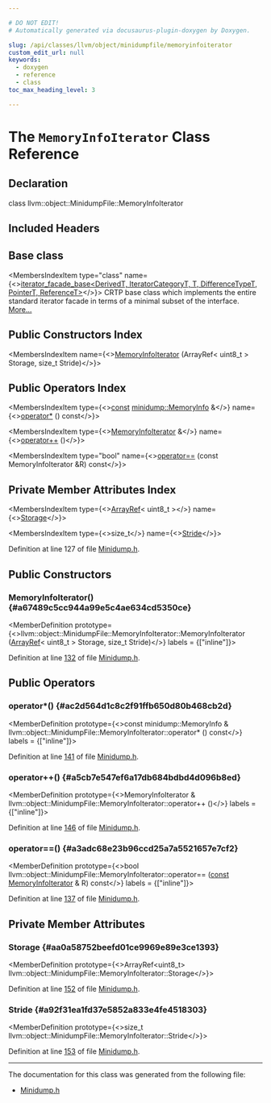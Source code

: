 ```yaml
---

# DO NOT EDIT!
# Automatically generated via docusaurus-plugin-doxygen by Doxygen.

slug: /api/classes/llvm/object/minidumpfile/memoryinfoiterator
custom_edit_url: null
keywords:
  - doxygen
  - reference
  - class
toc_max_heading_level: 3

---
```





# The `MemoryInfoIterator` Class Reference

<DoxygenPage pluginConfig={pluginConfig}>



## Declaration

<CodeBlock>class llvm::object::MinidumpFile::MemoryInfoIterator</CodeBlock>

## Included Headers

<IncludesList>
<IncludesListItem
  filePath="llvm/Object/Minidump.h"
  permalink="/docs/api/files/include/include/llvm/include/llvm/object/minidump-h"
  isLocal="true" />
</IncludesList>

## Base class

<MembersIndex>

<MembersIndexItem
  type="class"
  name={<><a href="/docs/api/classes/llvm/iterator-facade-base">iterator&#95;facade&#95;base&lt;DerivedT, IteratorCategoryT, T, DifferenceTypeT, PointerT, ReferenceT&gt;</a></>}>
CRTP base class which implements the entire standard iterator facade in terms of a minimal subset of the interface. <a href="/docs/api/classes/llvm/iterator-facade-base/#details">More...</a>
</MembersIndexItem>

</MembersIndex>

## Public Constructors Index

<MembersIndex>

<MembersIndexItem
  name={<><a href="#a67489c5cc944a99e5c4ae634cd5350ce">MemoryInfoIterator</a> (ArrayRef&lt; uint8&#95;t &gt; Storage, size&#95;t Stride)</>}>
</MembersIndexItem>

</MembersIndex>

## Public Operators Index

<MembersIndex>

<MembersIndexItem
  type={<><a href="/docs/api/files/lib/lib/target/lib/target/aarch64/aarch64promoteconstant-cpp/#a90f8350fecae261c25be85d38b451bff">const</a> <a href="/docs/api/structs/llvm/minidump/memoryinfo">minidump::MemoryInfo</a> &amp;</>}
  name={<><a href="#ac2d564d1c8c2f91ffb650d80b468cb2d">operator&#42;</a> () const</>}>
</MembersIndexItem>

<MembersIndexItem
  type={<><a href="/docs/api/classes/llvm/object/minidumpfile/memoryinfoiterator">MemoryInfoIterator</a> &amp;</>}
  name={<><a href="#a5cb7e547ef6a17db684bdbd4d096b8ed">operator++</a> ()</>}>
</MembersIndexItem>

<MembersIndexItem
  type="bool"
  name={<><a href="#a3adc68e23b96ccd25a7a5521657e7cf2">operator==</a> (const MemoryInfoIterator &amp;R) const</>}>
</MembersIndexItem>

</MembersIndex>

## Private Member Attributes Index

<MembersIndex>

<MembersIndexItem
  type={<><a href="/docs/api/classes/llvm/arrayref">ArrayRef</a>&lt; uint8&#95;t &gt;</>}
  name={<><a href="#aa0a58752beefd01ce9969e89e3ce1393">Storage</a></>}>
</MembersIndexItem>

<MembersIndexItem
  type={<>size&#95;t</>}
  name={<><a href="#a92f31ea1fd37e5852a833e4fe4518303">Stride</a></>}>
</MembersIndexItem>

</MembersIndex>


Definition at line 127 of file <a href="/docs/api/files/include/include/llvm/include/llvm/object/minidump-h">Minidump.h</a>.

<SectionDefinition>

## Public Constructors

### MemoryInfoIterator() {#a67489c5cc944a99e5c4ae634cd5350ce}

<MemberDefinition
  prototype={<>llvm::object::MinidumpFile::MemoryInfoIterator::MemoryInfoIterator (<a href="/docs/api/classes/llvm/arrayref">ArrayRef</a>&lt; uint8&#95;t &gt; Storage, size&#95;t Stride)</>}
  labels = {["inline"]}>

Definition at line <a href="/docs/api/files/include/include/llvm/include/llvm/object/minidump-h/#l00132">132</a> of file <a href="/docs/api/files/include/include/llvm/include/llvm/object/minidump-h">Minidump.h</a>.
</MemberDefinition>

</SectionDefinition>

<SectionDefinition>

## Public Operators

### operator&#42;() {#ac2d564d1c8c2f91ffb650d80b468cb2d}

<MemberDefinition
  prototype={<>const minidump::MemoryInfo &amp; llvm::object::MinidumpFile::MemoryInfoIterator::operator&#42; () const</>}
  labels = {["inline"]}>

Definition at line <a href="/docs/api/files/include/include/llvm/include/llvm/object/minidump-h/#l00141">141</a> of file <a href="/docs/api/files/include/include/llvm/include/llvm/object/minidump-h">Minidump.h</a>.
</MemberDefinition>

### operator++() {#a5cb7e547ef6a17db684bdbd4d096b8ed}

<MemberDefinition
  prototype={<>MemoryInfoIterator &amp; llvm::object::MinidumpFile::MemoryInfoIterator::operator++ ()</>}
  labels = {["inline"]}>

Definition at line <a href="/docs/api/files/include/include/llvm/include/llvm/object/minidump-h/#l00146">146</a> of file <a href="/docs/api/files/include/include/llvm/include/llvm/object/minidump-h">Minidump.h</a>.
</MemberDefinition>

### operator==() {#a3adc68e23b96ccd25a7a5521657e7cf2}

<MemberDefinition
  prototype={<>bool llvm::object::MinidumpFile::MemoryInfoIterator::operator== (<a href="/docs/api/files/lib/lib/target/lib/target/aarch64/aarch64promoteconstant-cpp/#a90f8350fecae261c25be85d38b451bff">const</a> <a href="/docs/api/classes/llvm/object/minidumpfile/memoryinfoiterator">MemoryInfoIterator</a> &amp; R) const</>}
  labels = {["inline"]}>

Definition at line <a href="/docs/api/files/include/include/llvm/include/llvm/object/minidump-h/#l00137">137</a> of file <a href="/docs/api/files/include/include/llvm/include/llvm/object/minidump-h">Minidump.h</a>.
</MemberDefinition>

</SectionDefinition>

<SectionDefinition>

## Private Member Attributes

### Storage {#aa0a58752beefd01ce9969e89e3ce1393}

<MemberDefinition
  prototype={<>ArrayRef&lt;uint8&#95;t&gt; llvm::object::MinidumpFile::MemoryInfoIterator::Storage</>}>

Definition at line <a href="/docs/api/files/include/include/llvm/include/llvm/object/minidump-h/#l00152">152</a> of file <a href="/docs/api/files/include/include/llvm/include/llvm/object/minidump-h">Minidump.h</a>.
</MemberDefinition>

### Stride {#a92f31ea1fd37e5852a833e4fe4518303}

<MemberDefinition
  prototype={<>size&#95;t llvm::object::MinidumpFile::MemoryInfoIterator::Stride</>}>

Definition at line <a href="/docs/api/files/include/include/llvm/include/llvm/object/minidump-h/#l00153">153</a> of file <a href="/docs/api/files/include/include/llvm/include/llvm/object/minidump-h">Minidump.h</a>.
</MemberDefinition>

</SectionDefinition>

<hr/>

The documentation for this class was generated from the following file:

<ul>
<li><a href="/docs/api/files/include/include/llvm/include/llvm/object/minidump-h">Minidump.h</a></li>
</ul>

</DoxygenPage>
